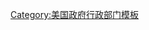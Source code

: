 {{Navbox
| name = SEC
| title = [[美国证券交易委员会]]主席
|listclass = hlist
| state = {{{state<includeonly>|collapsed</includeonly>}}}
| image = [[File:Seal of the United States Securities and Exchange Commission.svg|60px|Seal of the U.S. Securities and Exchange Commission]]

| list1 =
* [[老约瑟夫·P·肯尼迪|Kennedy]]
* [[James M. Landis|Landis]]
* [[威廉·道格拉斯|Douglas]]
* [[杰罗姆·弗兰克|Frank]]
* [[Edward C. Eicher|Eicher]]
* [[Ganson Purcell|Purcell]]
* [[James J. Caffrey|Caffrey]]
* [[Edmond M. Hanrahan|Hanrahan]]
* [[Harry A. McDonald|McDonald]]
* [[Donald C. Cook|D. Cook]]
* [[Ralph H. Demmler|Demmler]]
* [[J. Sinclair Armstrong|Armstrong]]
* [[Edward N. Gadsby|Gadsby]]
* [[William L. Cary|Cary]]
* [[Manuel F. Cohen|Cohen]]
* [[Hamer H. Budge|Budge]]
* [[威廉·约瑟夫·卡西|Casey]]
* [[G. Bradford Cook|B. Cook]]
* [[Ray Garrett, Jr.|Garrett]]
* [[Roderick M. Hills|Hills]]
* [[Harold M. Williams|Williams]]
* [[John S.R. Shad|Shad]]
* [[David Sturtevant Ruder|Ruder]]
* [[Richard C. Breeden|Breeden]]
* [[Arthur Levitt|Levitt]]
* [[Harvey Pitt|Pitt]]
* [[William H. Donaldson|Donaldson]]
* [[Christopher Cox|Cox]]
* [[玛丽·沙皮诺|Schapiro]]
* [[Elisse B. Walter|Walter]]
* [[Mary Jo White|White]]
}}<noinclude>
{{collapsible option}}
[[Category:美国政府行政部门模板]]
</noinclude>